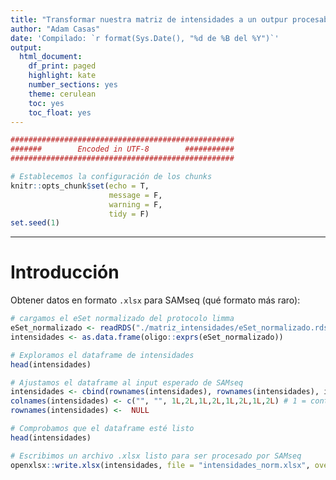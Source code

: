 ```yaml
---
title: "Transformar nuestra matriz de intensidades a un outpur procesable por `SAMseq`"
author: "Adam Casas"
date: 'Compilado: `r format(Sys.Date(), "%d de %B del %Y")`'
output: 
  html_document:
    df_print: paged
    highlight: kate
    number_sections: yes
    theme: cerulean
    toc: yes
    toc_float: yes
---
```


```r
##################################################
#######        Encoded in UTF-8        ###########
##################################################

# Establecemos la configuración de los chunks
knitr::opts_chunk$set(echo = T,
                      message = F,
                      warning = F,
                      tidy = F)
set.seed(1)
```

***

# Introducción

Obtener datos en formato `.xlsx` para SAMseq (qué formato más raro):

```r
# cargamos el eSet normalizado del protocolo limma
eSet_normalizado <- readRDS("./matriz_intensidades/eSet_normalizado.rds")
intensidades <- as.data.frame(oligo::exprs(eSet_normalizado))

# Exploramos el dataframe de intensidades
head(intensidades)

# Ajustamos el dataframe al input esperado de SAMseq
intensidades <- cbind(rownames(intensidades), rownames(intensidades), intensidades)
colnames(intensidades) <- c("", "", 1L,2L,1L,2L,1L,2L,1L,2L) # 1 = control; 2 = genisteina
rownames(intensidades) <-  NULL

# Comprobamos que el dataframe esté listo
head(intensidades)
```

```r
# Escribimos un archivo .xlsx listo para ser procesado por SAMseq
openxlsx::write.xlsx(intensidades, file = "intensidades_norm.xlsx", overwrite = T) 
```


